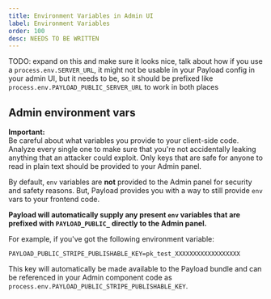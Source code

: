 ```yaml
---
title: Environment Variables in Admin UI
label: Environment Variables
order: 100
desc: NEEDS TO BE WRITTEN
---
```


TODO: expand on this and make sure it looks nice, talk about how if you use a `process.env.SERVER_URL`, it might not be usable in your Payload config in your admin UI, but it needs to be, so it should be prefixed like `process.env.PAYLOAD_PUBLIC_SERVER_URL` to work in both places

## Admin environment vars

<Banner type="warning">
  <strong>Important:</strong>
  <br />
  Be careful about what variables you provide to your client-side code. Analyze every single one to
  make sure that you're not accidentally leaking anything that an attacker could exploit. Only keys
  that are safe for anyone to read in plain text should be provided to your Admin panel.
</Banner>

By default, `env` variables are **not** provided to the Admin panel for security and safety reasons.
But, Payload provides you with a way to still provide `env` vars to your frontend code.

**Payload will automatically supply any present `env` variables that are prefixed with `PAYLOAD_PUBLIC_` directly to the Admin panel.**

For example, if you've got the following environment variable:

`PAYLOAD_PUBLIC_STRIPE_PUBLISHABLE_KEY=pk_test_XXXXXXXXXXXXXXXXXX`

This key will automatically be made available to the Payload bundle and can be referenced in your Admin component code as `process.env.PAYLOAD_PUBLIC_STRIPE_PUBLISHABLE_KEY`.
